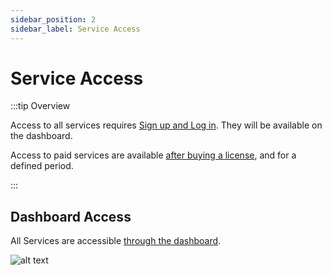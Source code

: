 ```yaml
---
sidebar_position: 2
sidebar_label: Service Access
---
```


# Service Access

:::tip Overview

Access to all services requires [Sign up and Log in](https://anonymizer.esito.no/auth). They will be available on the dashboard.

Access to paid services are available [after buying a license](https://anonymizer.esito.no/products), and for a defined period.

:::

## Dashboard Access

All Services are accessible [through the dashboard](https://anonymizer.esito.no/auth/dashboard/home).

![alt text](/img/docs/ano-dashboard-wo-dberase.png 'Anonymizer Dashboard')

<!-- ## Buy Service Access

[Visit the Buy Page](https://anonymizer.esito.no/products) for purchase options.

<img src="/img/docs/purchase_products.png" width="400" /> -->
